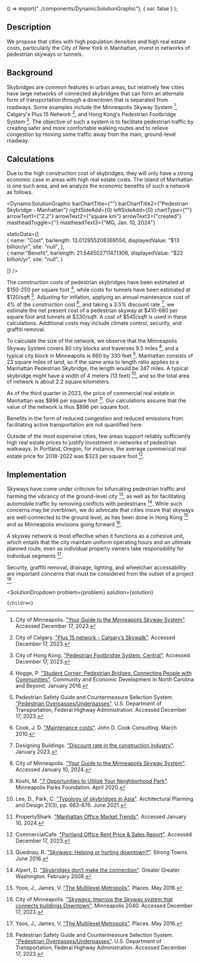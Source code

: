 

  () => import("../components/DynamicSolutionGraphic"),
  { ssr: false }
);

## Description

We propose that cities with high population densities and high real estate costs, particularly the City of New York in Manhattan, invest in networks of pedestrian skyways or tunnels.

## Background

Skybridges are common features in urban areas, but relatively few cities have large networks of connected skybridges that can form an alternate form of transportation through a downtown that is separated from roadways. Some examples include the Minneapolis Skyway System [^"1"], Calgary's Plus 15 Network [^"2"], and Hong Kong's Pedestrian Footbridge System [^"3"]. The objective of such a system is to facilitate pedestrian traffic by creating safer and more comfortable walking routes and to relieve congestion by moving some traffic away from the main, ground-level roadway.

## Calculations

Due to the high construction cost of skybridges, they will only have a strong economic case in areas with high real estate costs. The island of Manhattan is one such area, and we analyze the economic benefits of such a network as follows.

<DynamicSolutionGraphic
  barChartTitle={""}
  barChartTitle2={"Pedestrian Skybridge - Manhattan"}
  rightSideAdd={0}
  leftSideAdd={0}
  chartType={""}
  arrowText1={"2.2"}
  arrowText2={"square km"}
  arrowText3={"created"}
  mastheadToggle={''}
  mastheadText3={"MG, Jan. 10, 2024"}
  
  
  staticData={[   
    {
      name: "Cost",
      barlength: 13.012955208369556,
      displayedValue: "$13 billion/yr",
      site: "null",
    },   
	{
	  name:"Benefit",
      barlength: 21.544502711471306,
      displayedValue: "$22 billion/yr",
      site: "null",
	}
        
  ]}
/>

The construction costs of pedestrian skybridges have been estimated at $150-250 per square foot [^"4"], while costs for tunnels have been estimated at $120/sqft [^"5"]. Adjusting for inflation, applying an annual maintenance cost of 4% of the construction cost [^"6"], and taking a 3.5% discount rate [^"7"], we estimate the net present cost of a pedestrian skyway at $410-680 per square foot and tunnels at $330/sqft. A cost of $545/sqft is used in these calculations. Additional costs may include climate control, security, and graffiti removal.

To calculate the size of the network, we observe that the Minneapolis Skyway System covers 80 city blocks and traverses 9.5 miles [^"14"], and a typical city block in Minneapolis is 660 by 330 feet [^"15"]. Manhattan consists of 23 square miles of land, so if the same area to length ratio applies to a Manhattan Pedestrian Skybridge, the length would be 347 miles. A typical skybridge might have a width of 4 meters (13 feet) [^"16"], and so the total area of network is about 2.2 square kilometers.

As of the third quarter in 2023, the price of commercial real estate in Manhattan was $896 per square foot [^"17"]. Our calculations assume that the value of the network is thus $896 per square foot.

Benefits in the form of reduced congestion and reduced emissions from facilitating active transportation are not quantified here.

Outside of the most expensive cities, few areas support reliably sufficiently high real estate prices to justify investment in networks of pedestrian walkways. In Portland, Oregon, for instance, the average commerical real estate price for 2018-2022 was $323 per square foot [^"8"].

## Implementation

Skyways have come under criticism for bifurcating pedestrian traffic and harming the vibrancy of the ground-level city [^"10"], as well as for facilitating automobile traffic by removing conflicts with pedestrians [^"11"]. While such concerns may be overblown, we do advocate that cities insure that skyways are well-connected to the ground level, as has been done in Hong Kong [^"12"] and as Minneapolis envisions going forward [^"13"].

A skyway network is most effective when it functions as a cohesive unit, which entails that the city maintain uniform operating hours and an ultimate planned route, even as individual property owners take responsibility for individual segments [^"12"].

Security, graffiti removal, drainage, lighting, and wheelchair accessability are important concerns that must be considered from the outset of a project [^"5"].

[^"1"]: City of Minneapolis. ["Your Guide to the Minneapolis Skyway System"](https://www.minneapolis.org/map-transportation/minneapolis-skyway-guide/). Accessed December 17, 2023.

[^"2"]: City of Calgary. ["Plus 15 network - Calgary’s Skywalk"](https://www.calgary.ca/bike-walk-roll/plus-15-network.html). Accessed December 17, 2023.

[^"3"]: City of Hong Kong. ["Pedestrian Footbridge System, Central"](https://docomomo.hk/pedestrian-footbridge-system-central/). Accessed December 17, 2023.

[^"4"]: Hogge, P. ["Student Corner: Pedestrian Bridges: Connecting People with Communities"](https://ced.sog.unc.edu/2016/01/pedestrian-bridges-connecting-people-with-communities/). Community and Economic Development in North Carolina and Beyond. January 2016.

[^"5"]: Pedestrian Safety Guide and Countermeasure Selection System. ["Pedestrian Overpasses/Underpasses"](http://www.pedbikesafe.org/pedsafe/countermeasures_detail.cfm?CM_NUM=10). U.S. Department of Transportation, Federal Highway Administration. Accessed December 17, 2023.

[^"6"]: Cook, J. D. ["Maintenance costs"](https://www.johndcook.com/blog/2010/03/31/maintenance-costs/). John D. Cook Consulting. March 2010.

[^"7"]: Designing Buildings. ["Discount rate in the construction industry"](https://www.designingbuildings.co.uk/wiki/Discount_rate_in_the_construction_industry). January 2023.

[^"8"]: CommercialCafe. ["Portland Office Rent Price & Sales Report"](https://www.commercialcafe.com/office-market-trends/us/or/portland/). Accessed December 17, 2023.

[^"9"]: CommercialCafe. ["New York City Office Rent Price & Sales Report"](https://www.commercialcafe.com/office-market-trends/us/ny/new-york-city/). Accessed December 17, 2023.

[^"10"]: Quednau, R. ["Skyways: Helping or hurting downtown?"](https://www.strongtowns.org/journal/2016/6/27/skyways). Strong Towns. June 2016.

[^"11"]: Alpert, D. ["Skybridges don’t make the connection"](https://ggwash.org/view/219/skybridges-dont-make-the-connection). Greater Greater Washington. February 2008.

[^"12"]: Yoos, J., James, V. ["The Multilevel Metropolis"](https://placesjournal.org/article/multilevel-metropolis-urban-skyways/?cn-reloaded=1). Places. May 2016.

[^"13"]: City of Minneapolis. ["Skyways: Improve the Skyway system that connects buildings Downtown"](https://minneapolis2040.com/policies/skyways/). Minneapolis 2040. Accessed December 17, 2023.

[^"14"]: City of Minneapolis. ["Your Guide to the Minneapolis Skyway System"](https://www.minneapolis.org/map-transportation/minneapolis-skyway-guide/). Accessed January 10, 2024.

[^"15"]: Koshi, M. ["7 Opportunities to Utilize Your Neighborhood Park"](https://mplsparksfoundation.org/7-opportunities-to-utilize-your-neighborhood-park/). Minneapolis Parks Foundation. April 2020.

[^"16"]: Lee, D., Park, C. ["Typology of skybridges in Asia"](https://www.tandfonline.com/doi/full/10.1080/13467581.2021.1941986). Architectural Planning and Design 21(3), pp. 663-676. June 2021.

[^"17"]: PropertyShark. ["Manhattan Office Market Trends"](https://www.propertyshark.com/mason/market-trends/office/nyc/manhattan). Accessed January 10, 2024.

  <SolutionDropdown 
    problem={problem} 
    solution={solution}
  >
    {children}
  </SolutionDropdown>